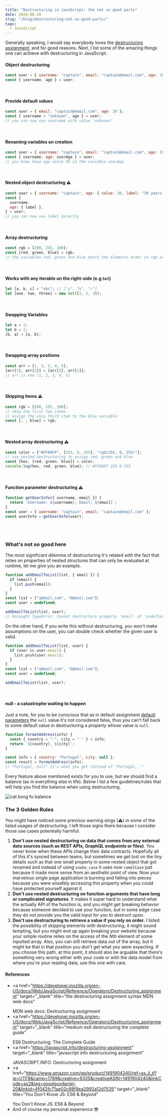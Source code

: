 ```yaml
---
title: "Destructuring in JavaScript: the not so good parts"
date: 2019-06-20
slug: "/blog/destructuring-not-so-good-parts/"
tags:
  - JavaScript
---
```



<ScrollToTopButton />

Generally speaking, I would say everybody loves the <a href="https://developer.mozilla.org/en-US/docs/Web/JavaScript/Reference/Operators/Destructuring_assignment" target="_blank" title="the destructuring assignment syntax MDN web docs">destructuring assignment</a>, and for good reasons. Next, I list some of the amazing things one can achieve with destructuring in JavaScript.

#### Object destructuring

```javascript
const user = { username: "captain", email: "captain@email.com", age: 30 };
const { username, age } = user;
```

<br />

#### Provide default values

```javascript
const user = { email: "captain@email.com", age: 30 };
const { username = "unknown", age } = user;
// you can now use username with value 'unknown'
```

<br />

#### Renaming variables on creation

```javascript
const user = { username: "captain", email: "captain@email.com", age: 30 };
const { username, age: userAge } = user;
// you know have age value 30 in the variable userAge
```

<br />

#### Nested object destructuring ⚠️

```javascript
const user = { username: "captain", age: { value: 30, label: "30 years old" } };
const {
  username,
  age: { label },
} = user;
// you can now use label directly
```

<br />

#### Array destructuring

```javascript
const rgb = [200, 255, 100];
const [red, green, blue] = rgb;
// the variables red, green and blue match the elements order in rgb array
```

<br />

#### Works with any iterable on the right-side (e.g `Set`)

```javascript
let [a, b, c] = "abc"; // ["a", "b", "c"]
let [one, two, three] = new Set([1, 2, 3]);
```

<br />

#### Swapping Variables

```javascript
let a = 1;
let b = 2;
[b, a] = [a, b];
```

<br />

#### Swapping array positions

```javascript
const arr = [1, 3, 2, 4, 5];
[arr[1], arr[2]] = [arr[2], arr[1]];
// arr is now [1, 2, 3, 4, 5]
```

<br />

#### Skipping items ⚠️

```javascript
const rgb = [200, 255, 100];
// skip the first two items
// assign the only third item to the blue variable
const [, , blue] = rgb;
```

<br />

#### Nested array destructuring ⚠️

```javascript
const color = ["#FF00FF", [255, 0, 255], "rgb(255, 0, 255)"];
// use nested destructuring to assign red, green and blue
const [hex, [red, green, blue]] = color;
console.log(hex, red, green, blue); // #FF00FF 255 0 255
```

<br />

#### Function parameter destructuring ⚠️

```javascript
function getUserInfo({ username, email }) {
  return `Username: ${username}; Email: ${email}`;
}
const user = { username: "captain", email: "captain@email.com" };
const userInfo = getUserInfo(user);
```

<br />
<br />

### What's not so good here

The most significant dilemma of destructuring it's related with the fact that relies on properties of nested structures that can only be evaluated at runtime, let me give you an example.

```javascript
function addEmailToList(list, { email }) {
  if (email) {
    list.push(email);
  }
}
const list = ["a@mail.com", "b@mail.com"];
const user = undefined;

addEmailToList(list, user);
// Uncaught TypeError: Cannot destructure property `email` of 'undefined' or 'null'
```

On the other hand, if you write this without destructuring, you won't make assumptions on the user, you can double check whether the given user is valid.

```javascript
function addEmailToList(list, user) {
  if (user && user.email) {
    list.push(user.email);
  }
}
const list = ["a@mail.com", "b@mail.com"];
const user = undefined;

addEmailToList(list, user);
```

<br />

#### null - a catastrophe waiting to happen

Just a note, for you to be conscious that as in default assignment <a href="https://developer.mozilla.org/en-US/docs/Web/JavaScript/Reference/Functions/Default_parameters" target="_blank" title="default function parameters allow named parameters to be initialized with default values">default parameters</a> the `null` value it's not considered false, thus you can't fall back to some default value in destructuring a property whose value is `null`.

```javascript
function formatAddress(info) {
  const { country = "-", city = "-" } = info;
  return `${country}, ${city}`;
}

const info = { country: "Portugal", city: null };
const result = formatAddress(info);
// "Portugal, null" it's what you get instead of "Portugal, -"
```

Every feature above mentioned exists for you to use, but we should find a balance (as in everything else in life). Below I list a few guidelines/rules that will help you find the balance when using destructuring.

![cat kong fu balance](./images/fat-cat-balance.jpg "cat kong fu balance")

<Caption source="https://imgflip.com/tag/fat+cat+balance" />

### The 3 Golden Rules

You might have noticed some previous warning sings (⚠️) in some of the listed usages of destructuring. I left those signs there because I consider those use cases potentially harmful.

1. **Don't use nested destructuring on data that comes from any external data sources (such as REST APIs, GraphQL endpoints or files)**. You never know when these APIs change their data contracts. Hopefully all of this it's synced between teams, but sometimes we get lost on the tiny details such as that one small property in some nested object that got renamed and instead of using `snake_case` it uses now `camelCase` just because it made more sense from an aesthetic point of view. Now your marvelous single page application is burning and falling into pieces because you were unsafely accessing this property when you could have protected yourself against it.
2. **Don't use nested destructuring on function arguments that have long or complicated signatures**. It makes it super hard to understand what the actually API of the function is, and you might get breaking behavior because someone decided to use your function, but in some edge case they do not provide you the valid input for you to destruct upon.
3. **Don't use destructuring to retrieve a value if you rely on order.** I listed the possibility of skipping elements with destructuring, it might sound tempting, but you might end up again breaking your website because your simple routine relies on the access of the _Nth_ element of some inputted array. Also, you can still retrieve data out of the array, but it might be that in that position you don't get what you were expecting. If you choose this path, at this point, it should also be arguable that there's something very wrong either with your code or with the data model from where you're your reading data, use this one with care.

#### References

- <a
    href="https://developer.mozilla.org/en-US/docs/Web/JavaScript/Reference/Operators/Destructuring_assignment"
    target="_blank"
    title="the destructuring assignment syntax MDN web docs"
  >
    MDN web docs: Destructuring assignment
  </a>
- <a
    href="https://developer.mozilla.org/en-US/docs/Web/JavaScript/Reference/Operators/Destructuring_assignment"
    target="_blank"
    title="medium es6 destructuring the complete guide"
  >
    ES6 Destructuring: The Complete Guide
  </a>
- <a
    href="https://javascript.info/destructuring-assignment"
    target="_blank"
    title="javascript info destructuring assignment"
  >
    JAVASCRIPT.INFO: Destructuring assignment
  </a>
- <a
    href="https://www.amazon.com/gp/product/1491904240/ref=as_li_tl?ie=UTF8&camp=1789&creative=9325&creativeASIN=1491904240&linkCode=as2&tag=goodguydaniel-20&linkId=4f042fc71ae02c88f9ea2992a12d7535"
    target="_blank"
    title="You Don't Know JS: ES6 & Beyond"
  >
    You Don't Know JS: ES6 & Beyond
  </a>
- And of course my personal experience 😎
